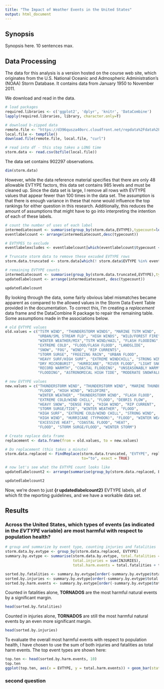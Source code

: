 ```yaml
---
title: "The Impact of Weather Events in the United States"
output: html_document
---
```

## Synopsis

Synopsis here.  10 sentences max.

## Data Processing

The data for this analysis is a version hosted on the course web site, which originates from the U.S. National Oceanic and Admospheric Administration's (NOAA) Storm Database. It contains data from January 1950 to November 2011.

We download and read in the data.

```r

# load packages
required.libraries <- c('ggplot2', 'dplyr', 'knitr', 'DataCombine')
lapply(required.libraries, library, character.only=T)

# download b-zipped data
remote.file <- "https://d396qusza40orc.cloudfront.net/repdata%2Fdata%2FStormData.csv.bz2"
local.file <- tempfile()
download.file(remote.file, local.file, "curl")

# read into df - this step takes a LONG time
storm.data <- read.csv(bzfile(local.file))

```

The data set contains 902297 observations.

```r
dim(storm.data)
```

However, while the data reference material specifies that there are only 48 allowable EVTYPE factors, this data set contains 985 levels and must be cleaned up. Since the data set is large, I remove all rows with EVTYPE values that appear fewer than 100 times in the data set.  The assumption is that there is enough variance in these that none would influence the top rankings for either question in this research.  Additionally, this reduces the amount of assumptions that might have to go into interpreting the intention of each of these labels.

```r

# count the number of uses of each label
intermediatecount <- summarise(group_by(storm.data,EVTYPE),typecount=length(EVTYPE))
eventlabelcount <- arrange(intermediatecount,desc(typecount))

# EVTYPES to exclude
eventlabelexcludes <- eventlabelcount[which(eventlabelcount$typecount < 100),]

# Truncate storm data to remove these excuded EVTYPE rows
storm.data.truncated <- storm.data[which(! storm.data$EVTYPE %in% eventlabelexcludes$EVTYPE),]

# remaining EVTYPE counts
intermediatecount <- summarise(group_by(storm.data.truncated,EVTYPE),typecount=length(EVTYPE))
updatedlabelcount <- arrange(intermediatecount, desc(typecount))

updatedlabelcount

```

By looking through the data, some fairly obvious label mismatches became apparent as compared to the allowed values in the Storm Data Event Table provided in the documentation.  To correct this, I'm creating a *replacement* data frame and the DataCombine R package to repair the remaining table. Some assumptions made in the associations below.

```r

# old EVTYPE values
old.values = c("TSTM WIND", "THUNDERSTORM WINDS", "MARINE TSTM WIND",
               "URBAN/SML STREAM FLD", "HIGH WINDS", "WILD/FOREST FIRE",
               "WINTER WEATHER/MIX","TSTM WIND/HAIL", "FLASH FLOODING",
               "EXTREME COLD", "FLOOD/FLASH FLOOD", "LANDSLIDE",
               "SNOW", "FOG", "WIND", "RIP CURRENTS",
               "STORM SURGE", "FREEZING RAIN", "URBAN FLOOD",
               "HEAVY SURF/HIGH SURF", "EXTREME WINDCHILL", "STRONG WINDS",
               "DRY MICROBURST", "HURRICANE", "RIVER FLOOD", "LIGHT SNOW",
               "RECORD WARMTH", "COASTAL FLOODING", "UNSEASONABLY WARM",
               "FLOODING", "ASTRONOMICAL HIGH TIDE", "MODERATE SNOWFALL")

# new EVTYPE values
new.values = c("THUNDERSTORM WIND", "THUNDERSTORM WIND", "MARINE THUNDERSTORM WIND",
               "FLOOD", "HIGH WIND", "WILDFIRE",
               "WINTER WEATHER", "THUNDERSTORM WIND", "FLASH FLOOD",
               "EXTREME COLD/WIND CHILL", "FLOOD", "DEBRIS FLOW",
               "HEAVY SNOW", "DENSE FOG", "HIGH WIND", "RIP CURRENT",
               "STORM SURGE/TIDE", "WINTER WEATHER", "FLOOD",
               "HIGH SURF", "EXTREME COLD/WIND CHILL", "STRONG WIND",
               "HIGH WIND", "HURRICANE (TYPHOON)", "FLOOD", "WINTER WEATHER",
               "EXCESSIVE HEAT", "COASTAL FLOOD", "HEAT",
               "FLOOD", "STORM SURGE/FLOOD", "WINTER STORM")

# Create replace data frame
replacement <- data.frame(from = old.values, to = new.values)

# Do replacement (this takes a minute)
storm.data.replaced <- FindReplace(storm.data.truncated, "EVTYPE", replacement, from="from", 
                                   to="to", exact = TRUE)

# now let's see what the EVTYPE count looks like
updatedlabelcount2 <- arrange(summarise(group_by(storm.data.replaced, EVTYPE), typecount=length(EVTYPE)),desc(typecount))

updatedlabelcount2

```

Now, we're down to just **{r updatedlabelcount2}** EVTYPE labels, all of which fit the reporting guidelines, and we have a workable data set.


## Results

### Across the United States, which types of events (as indicated in the *EVTYPE* variable) are most harmful with respect to population health?

```r

# group and summarize by event type, counting injuries and fatalities
storm.data.by.evtype <- group_by(storm.data.replaced, EVTYPE)
summary.by.evtype <- summarise(storm.data.by.evtype, total.fatalities = sum(FATALITIES),
                               total.injuries = sum(INJURIES), 
                               total.harm.events = total.fatalities + total.injuries)

sorted.by.fatalities <- summary.by.evtype[order(-summary.by.evtype$total.fatalities),]
sorted.by.injuries <- summary.by.evtype[order(-summary.by.evtype$total.injuries),]
sorted.by.harm.events <- summary.by.evtype[order(-summary.by.evtype$total.harm.events),]

``` 

Counted in fatalities alone, **TORNADOS** are the most harmful natural events by a significant margin.

```r

head(sorted.by.fatalities)

```

Counted in injuries alone, **TORNADOS** are still the most harmful natural events by an even more significant margin.


```r

head(sorted.by.injuries)

```

To evaluate the overall most harmful events with respect to population health, I have chosen to use the sum of both injuries and fatalities as total harm events.  The top event types are shown here:

```r

top.ten <- head(sorted.by.harm.events, 10)
top.ten
ggplot(top.ten, aes(x = EVTYPE, y = total.harm.events)) + geom_bar(stat="identity") + coord_flip()

```



### second question
